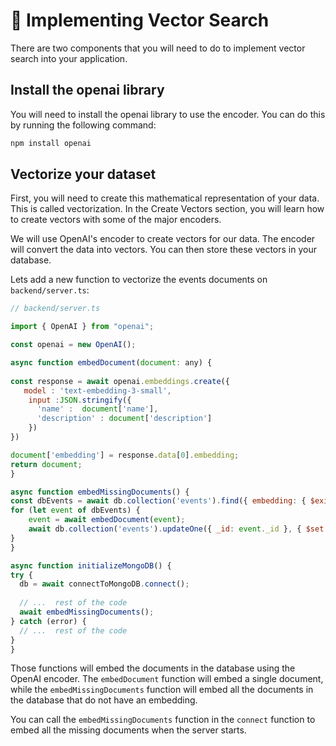 # 📘 Implementing Vector Search

There are two components that you will need to do to implement vector search into your application.


## Install the openai library
You will need to install the openai library to use the encoder. You can do this by running the following command:

```bash
npm install openai
```


## Vectorize your dataset

First, you will need to create this mathematical representation of your data. This is called vectorization. In the Create Vectors section, you will learn how to create vectors with some of the major encoders.

We will use OpenAI's encoder to create vectors for our data. The encoder will convert the data into vectors. You can then store these vectors in your database.

Lets add a new function to vectorize the events documents on `backend/server.ts`:
  ```javascript
  // backend/server.ts

  import { OpenAI } from "openai";
  
  const openai = new OpenAI();

  async function embedDocument(document: any) {
    
  const response = await openai.embeddings.create({
     model : 'text-embedding-3-small',
      input :JSON.stringify({
        'name' :  document['name'],
        'description' : document['description']
      })
  })

  document['embedding'] = response.data[0].embedding;
  return document;
}

async function embedMissingDocuments() {
  const dbEvents = await db.collection('events').find({ embedding: { $exists: false } }).toArray();
  for (let event of dbEvents) {
      event = await embedDocument(event);
      await db.collection('events').updateOne({ _id: event._id }, { $set: { embedding: event.embedding } });
  }
}

async function initializeMongoDB() {
  try {
    db = await connectToMongoDB.connect();
    
    // ...  rest of the code
    await embedMissingDocuments();
  } catch (error) {
    // ...  rest of the code
}
}
  ```
Those functions will embed the documents in the database using the OpenAI encoder. The `embedDocument` function will embed a single document, while the `embedMissingDocuments` function will embed all the documents in the database that do not have an embedding.

You can call the `embedMissingDocuments` function in the `connect` function to embed all the missing documents when the server starts.

